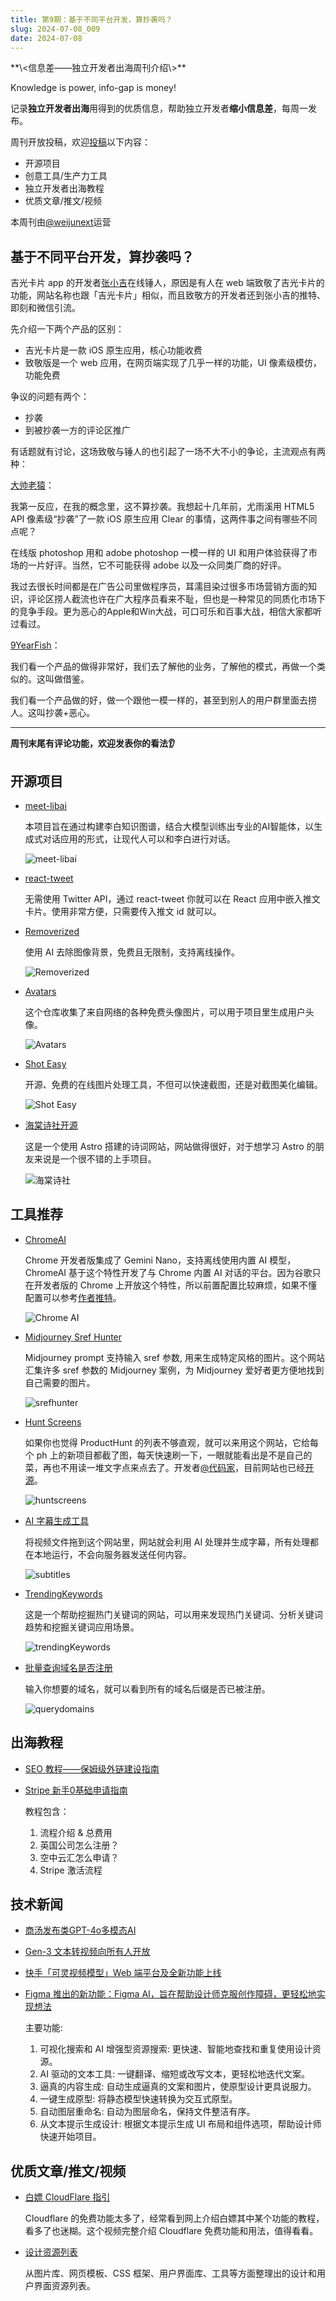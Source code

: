 ```yaml
---
title: 第9期：基于不同平台开发，算抄袭吗？
slug: 2024-07-08_009
date: 2024-07-08
---
```


<Aside>
**\<信息差——独立开发者出海周刊介绍\>**

Knowledge is power, info-gap is money!

记录**独立开发者出海**用得到的优质信息，帮助独立开发者**缩小信息差**，每周一发布。

周刊开放投稿，欢迎[投稿](https://github.com/weijunext/gapis.money/issues)以下内容：
- 开源项目
- 创意工具/生产力工具
- 独立开发者出海教程
- 优质文章/推文/视频

本周刊由[@weijunext](https://x.com/weijunext)运营
</Aside>

## 基于不同平台开发，算抄袭吗？

吉光卡片 app 的开发者[张小吉](https://x.com/hixiaoji/status/1808669590895145256)在线锤人，原因是有人在 web 端致敬了吉光卡片的功能，网站名称也跟「吉光卡片」相似，而且致敬方的开发者还到张小吉的推特、即刻和微信引流。

先介绍一下两个产品的区别：

- 吉光卡片是一款 iOS 原生应用，核心功能收费
- 致敬版是一个 web 应用，在网页端实现了几乎一样的功能，UI 像素级模仿，功能免费

争议的问题有两个：

- 抄袭
- 到被抄袭一方的评论区推广

有话题就有讨论，这场致敬与锤人的也引起了一场不大不小的争论，主流观点有两种：

[大帅老猿](https://x.com/ezshine/status/1809033729714835940)：

我第一反应，在我的概念里，这不算抄袭。我想起十几年前，尤雨溪用 HTML5 API 像素级“抄袭”了一款 iOS 原生应用 Clear 的事情，这两件事之间有哪些不同点呢？

在线版 photoshop 用和 adobe photoshop 一模一样的 UI 和用户体验获得了市场的一片好评。当然，它不可能获得 adobe 以及一众同类厂商的好评。

我过去很长时间都是在广告公司里做程序员，耳濡目染过很多市场营销方面的知识，评论区捞人截流也许在广大程序员看来不耻，但也是一种常见的同质化市场下的竞争手段。更为恶心的Apple和Win大战，可口可乐和百事大战，相信大家都听过看过。

[9YearFish](https://x.com/9yearfish/status/1809408032713109733)：

我们看一个产品的做得非常好，我们去了解他的业务，了解他的模式，再做一个类似的。这叫做借鉴。

我们看一个产品做的好，做一个跟他一模一样的，甚至到别人的用户群里面去捞人。这叫抄袭+恶心。

---

**周刊末尾有评论功能，欢迎发表你的看法👂**


## 开源项目

- [meet-libai](https://github.com/BinNong/meet-libai)

  本项目旨在通过构建李白知识图谱，结合大模型训练出专业的AI智能体，以生成式对话应用的形式，让现代人可以和李白进行对话。

  ![meet-libai](/assets/009/meet-libai.webp)

- [react-tweet](https://github.com/vercel/react-tweet)

  无需使用 Twitter API，通过 react-tweet 你就可以在 React 应用中嵌入推文卡片。使用非常方便，只需要传入推文 id 就可以。

- [Removerized](https://github.com/yossTheDev/removerized)

  使用 AI 去除图像背景，免费且无限制，支持离线操作。

  ![Removerized](/assets/009/removerized.webp)

- [Avatars](https://github.com/alohe/avatars)

  这个仓库收集了来自网络的各种免费头像图片，可以用于项目里生成用户头像。

  ![Avatars](/assets/009/avatars.webp)

- [Shot Easy](https://github.com/CH563/shot-easy-website)

  开源、免费的在线图片处理工具，不但可以快速截图，还是对截图美化编辑。

  ![Shot Easy](/assets/009/shoteasy.webp)

- [海棠诗社开源](https://github.com/javayhu/haitang)

  这是一个使用 Astro 搭建的诗词网站，网站做得很好，对于想学习 Astro 的朋友来说是一个很不错的上手项目。

  ![海棠诗社](/assets/003/haitan.webp)


## 工具推荐

- [ChromeAI](https://chromeai.org/)

  Chrome 开发者版集成了 Gemini Nano，支持离线使用内置 AI 模型，ChromeAI 基于这个特性开发了与 Chrome 内置 AI 对话的平台。因为谷歌只在开发者版的 Chrome 上开放这个特性，所以前置配置比较麻烦，如果不懂配置可以参考[作者推特](https://x.com/CZXNew/status/1809058933304406197)。

  ![Chrome AI](/assets/009/chromeai.webp)

- [Midjourney Sref Hunter](https://srefhunter.top)

  Midjourney prompt 支持输入 sref 参数, 用来生成特定风格的图片。这个网站汇集许多 sref 参数的 Midjourney 案例，为 Midjourney 爱好者更方便地找到自己需要的图片。

  ![srefhunter](/assets/009/srefhunter.webp)

- [Hunt Screens](https://huntscreens.com/)

  如果你也觉得 ProductHunt 的列表不够直观，就可以来用这个网站，它给每个 ph 上的新项目都截了图，每天快速刷一下，一眼就能看出是不是自己的菜，再也不用读一堆文字点来点去了。开发者[@代码家](https://x.com/daimajia)，目前网站也已经[开源](https://github.com/daimajia/huntscreens)。

  ![huntscreens](/assets/009/huntscreens.webp)

- [AI 字幕生成工具](https://subtitles.fframes.studio/)

  将视频文件拖到这个网站里，网站就会利用 AI 处理并生成字幕，所有处理都在本地运行，不会向服务器发送任何内容。

  ![subtitles](/assets/009/subtitles.webp)

- [TrendingKeywords](https://trendingkeywords.net/)

  这是一个帮助挖掘热门关键词的网站，可以用来发现热门关键词、分析关键词趋势和挖掘关键词应用场景。

  ![trendingKeywords](/assets/009/TrendingKeywords.webp)

- [批量查询域名是否注册](https://query.domains/)

  输入你想要的域名，就可以看到所有的域名后缀是否已被注册。

  ![querydomains](/assets/009/querydomains.webp)

## 出海教程

- [SEO 教程——保姆级外链建设指南](https://gx27ntqnm5z.feishu.cn/wiki/Oiq7w2ZqCiQiYxkjGvTczMs0ns4)

- [Stripe 新手0基础申请指南](https://mp.weixin.qq.com/s/vfxPYglXtxnFN9R7vvfKzw)

  教程包含：
  1. 流程介绍 & 总费用
  2. 英国公司怎么注册？
  3. 空中云汇怎么申请？
  4. Stripe 激活流程


## 技术新闻

- [商汤发布类GPT-4o多模态AI](https://mp.weixin.qq.com/s/ytbGOtzGcqMeAIq_625_6A)

- [Gen-3 文本转视频向所有人开放](https://x.com/runwayml/status/1807822396415467686)

- [快手「可灵视频模型」Web 端平台及全新功能上线](https://klingai.kuaishou.com/)

- [Figma 推出的新功能：Figma AI，旨在帮助设计师克服创作障碍，更轻松地实现想法](https://www.figma.com/blog/introducing-figma-ai/)

  主要功能:
  1. 可视化搜索和 AI 增强型资源搜索: 更快速、智能地查找和重复使用设计资源。
  2. AI 驱动的文本工具: 一键翻译、缩短或改写文本，更轻松地迭代文案。
  3. 逼真的内容生成: 自动生成逼真的文案和图片，使原型设计更具说服力。
  4. 一键生成原型: 将静态模型快速转换为交互式原型。
  5. 自动图层重命名: 自动为图层命名，保持文件整洁有序。
  6. 从文本提示生成设计: 根据文本提示生成 UI 布局和组件选项，帮助设计师快速开始项目。


## 优质文章/推文/视频

- [白嫖 CloudFlare 指引](https://youtu.be/L1eDBgdCmuU)

  Cloudflare 的免费功能太多了，经常看到网上介绍白嫖其中某个功能的教程，看多了也迷糊。这个视频完整介绍 Cloudflare 免费功能和用法，值得看看。

- [设计资源列表](https://github.com/bradtraversy/design-resources-for-developers)

  从图片库、网页模板、CSS 框架、用户界面库、工具等方面整理出的设计和用户界面资源列表。